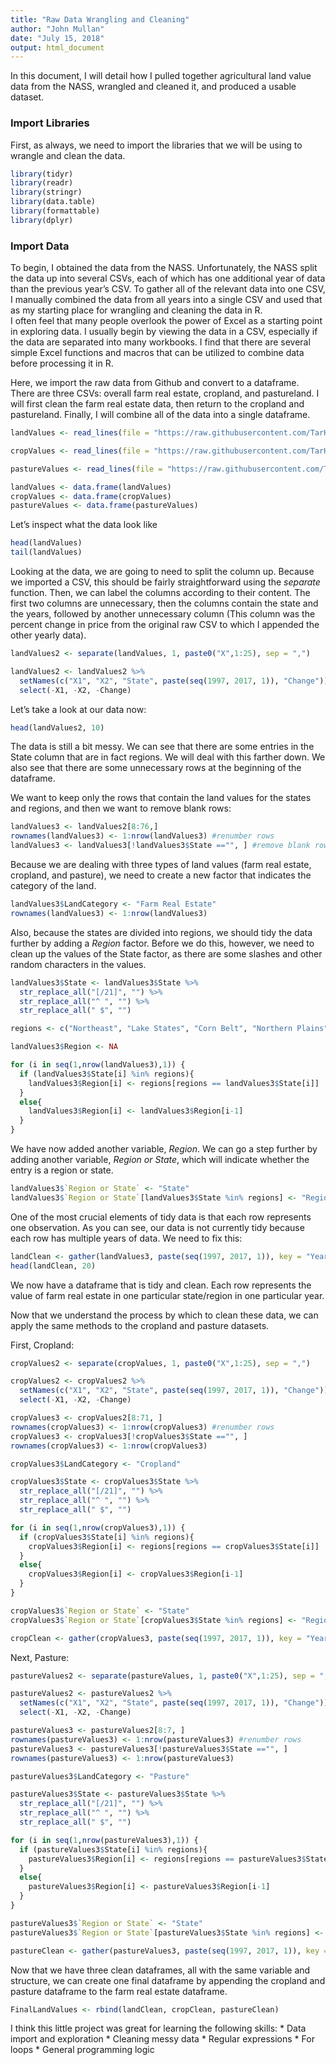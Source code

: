 ```yaml
---
title: "Raw Data Wrangling and Cleaning"
author: "John Mullan"
date: "July 15, 2018"
output: html_document
---
```


In this document, I will detail how I pulled together agricultural land value data from the NASS, wrangled and cleaned it, and produced a usable dataset.  

### Import Libraries
First, as always, we need to import the libraries that we will be using to wrangle and clean the data.
```r
library(tidyr)
library(readr)
library(stringr)
library(data.table)
library(formattable)
library(dplyr)
```

### Import Data 
To begin, I obtained the data from the NASS.  Unfortunately, the NASS split the data up into several CSVs, each of which has one additional year of data than the previous year's CSV.  To gather all of the relevant data into one CSV, I manually combined the data from all years into a single CSV and used that as my starting place for wrangling and cleaning the data in R.   
I often feel that many people overlook the power of Excel as a starting point in exploring data.  I usually begin by viewing the data in a CSV, especially if the data are separated into many workbooks. I find that there are several simple Excel functions and macros that can be utilized to combine data before processing it in R. 

Here, we import the raw data from Github and convert to a dataframe. There are three CSVs: overall farm real estate, cropland, and pastureland.  I will first clean the farm real estate data, then return to the cropland and pastureland. Finally, I will combine all of the data into a single dataframe.
```r
landValues <- read_lines(file = "https://raw.githubusercontent.com/TarHeel45/Agricultural-Land-Value/master/Combined%20Data%20-%20Farm%20Real%20Estate.csv")

cropValues <- read_lines(file = "https://raw.githubusercontent.com/TarHeel45/Agricultural-Land-Value/master/Combined%20Data%20-%20Cropland.csv")

pastureValues <- read_lines(file = "https://raw.githubusercontent.com/TarHeel45/Agricultural-Land-Value/master/Combined%20Data%20-%20Pasture.csv")

landValues <- data.frame(landValues)
cropValues <- data.frame(cropValues)
pastureValues <- data.frame(pastureValues)
```

Let's inspect what the data look like
```r
head(landValues)
tail(landValues)
```
Looking at the data, we are going to need to split the column up. Because we imported a CSV, this should be fairly straightforward using the *separate* function. Then, we can label the columns according to their content. The first two columns are unnecessary, then the columns contain the state and the years, followed by another unnecessary column (This column was the percent change in price from the original raw CSV to which I appended the other yearly data). 

```r
landValues2 <- separate(landValues, 1, paste0("X",1:25), sep = ",")

landValues2 <- landValues2 %>%
  setNames(c("X1", "X2", "State", paste(seq(1997, 2017, 1)), "Change")) %>%
  select(-X1, -X2, -Change)
```
Let's take a look at our data now:
```r
head(landValues2, 10)
```
The data is still a bit messy. We can see that there are some entries in the State column that are in fact regions. We will deal with this farther down. We also see that there are some unnecessary rows at the beginning of the dataframe.  

We want to keep only the rows that contain the land values for the states and regions, and then we want to remove blank rows:
```r
landValues3 <- landValues2[8:76,]
rownames(landValues3) <- 1:nrow(landValues3) #renumber rows 
landValues3 <- landValues3[!landValues3$State =="", ] #remove blank rows
```
Because we are dealing with three types of land values (farm real estate, cropland, and pasture), we need to create a new factor that indicates the category of the land.  
```r
landValues3$LandCategory <- "Farm Real Estate"
rownames(landValues3) <- 1:nrow(landValues3)
```
Also, because the states are divided into regions, we should tidy the data further by adding a *Region* factor. Before we do this, however, we need to clean up the values of the State factor, as there are some slashes and other random characters in the values.
```r
landValues3$State <- landValues3$State %>%
  str_replace_all("[/21]", "") %>%
  str_replace_all("^ ", "") %>%
  str_replace_all(" $", "")

regions <- c("Northeast", "Lake States", "Corn Belt", "Northern Plains", "Appalachian", "Southeast", "Delta States", "Southern Plains", "Mountain", "Pacific", "United States")

landValues3$Region <- NA

for (i in seq(1,nrow(landValues3),1)) {
  if (landValues3$State[i] %in% regions){
    landValues3$Region[i] <- regions[regions == landValues3$State[i]]
  }
  else{
    landValues3$Region[i] <- landValues3$Region[i-1]
  }
}
```
We have now added another variable, *Region*. We can go a step further by adding another variable, *Region or State*, which will indicate whether the entry is a region or state. 
```r
landValues3$`Region or State` <- "State"
landValues3$`Region or State`[landValues3$State %in% regions] <- "Region"
```
One of the most crucial elements of tidy data is that each row represents one observation. As you can see, our data is not currently tidy because each row has multiple years of data. We need to fix this:
```r
landClean <- gather(landValues3, paste(seq(1997, 2017, 1)), key = "Year", value = "Acre Value")
head(landClean, 20)
```
We now have a dataframe that is tidy and clean. Each row represents the value of farm real estate in one particular state/region in one particular year.  

Now that we understand the process by which to clean these data, we can apply the same methods to the cropland and pasture datasets. 

First, Cropland: 
```r
cropValues2 <- separate(cropValues, 1, paste0("X",1:25), sep = ",")

cropValues2 <- cropValues2 %>%
  setNames(c("X1", "X2", "State", paste(seq(1997, 2017, 1)), "Change")) %>%
  select(-X1, -X2, -Change)

cropValues3 <- cropValues2[8:71, ]
rownames(cropValues3) <- 1:nrow(cropValues3) #renumber rows 
cropValues3 <- cropValues3[!cropValues3$State =="", ]
rownames(cropValues3) <- 1:nrow(cropValues3)

cropValues3$LandCategory <- "Cropland"

cropValues3$State <- cropValues3$State %>%
  str_replace_all("[/21]", "") %>%
  str_replace_all("^ ", "") %>%
  str_replace_all(" $", "")

for (i in seq(1,nrow(cropValues3),1)) {
  if (cropValues3$State[i] %in% regions){
    cropValues3$Region[i] <- regions[regions == cropValues3$State[i]]
  }
  else{
    cropValues3$Region[i] <- cropValues3$Region[i-1]
  }
}

cropValues3$`Region or State` <- "State"
cropValues3$`Region or State`[cropValues3$State %in% regions] <- "Region"

cropClean <- gather(cropValues3, paste(seq(1997, 2017, 1)), key = "Year", value = "Acre Value")
```

Next, Pasture: 
```r
pastureValues2 <- separate(pastureValues, 1, paste0("X",1:25), sep = ",")

pastureValues2 <- pastureValues2 %>%
  setNames(c("X1", "X2", "State", paste(seq(1997, 2017, 1)), "Change")) %>%
  select(-X1, -X2, -Change)

pastureValues3 <- pastureValues2[8:7, ]
rownames(pastureValues3) <- 1:nrow(pastureValues3) #renumber rows 
pastureValues3 <- pastureValues3[!pastureValues3$State =="", ]
rownames(pastureValues3) <- 1:nrow(pastureValues3)

pastureValues3$LandCategory <- "Pasture"

pastureValues3$State <- pastureValues3$State %>%
  str_replace_all("[/21]", "") %>%
  str_replace_all("^ ", "") %>%
  str_replace_all(" $", "")

for (i in seq(1,nrow(pastureValues3),1)) {
  if (pastureValues3$State[i] %in% regions){
    pastureValues3$Region[i] <- regions[regions == pastureValues3$State[i]]
  }
  else{
    pastureValues3$Region[i] <- pastureValues3$Region[i-1]
  }
}

pastureValues3$`Region or State` <- "State"
pastureValues3$`Region or State`[pastureValues3$State %in% regions] <- "Region"

pastureClean <- gather(pastureValues3, paste(seq(1997, 2017, 1)), key = "Year", value = "Acre Value")
```
Now that we have three clean dataframes, all with the same variable and structure, we can create one final dataframe by appending the cropland and pasture dataframe to the farm real estate dataframe.

```r
FinalLandValues <- rbind(landClean, cropClean, pastureClean)
```

I think this little project was great for learning the following skills:
* Data import and exploration
* Cleaning messy data
* Regular expressions
* For loops 
* General programming logic 
